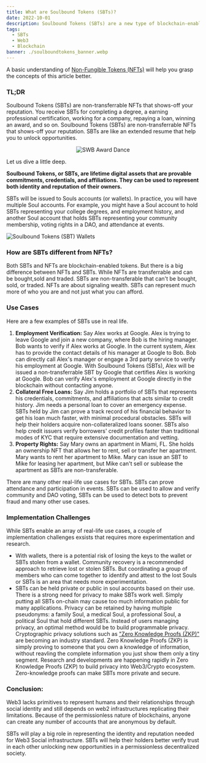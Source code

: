 ```yaml
---
title: What are Soulbound Tokens (SBTs)?
date: 2022-10-01
description: Soulbound Tokens (SBTs) are a new type of blockchain-enabled tokens to represent the commitments, credentials, and affiliations and affiliation of “Souls” that establish provenance and reputation.
tags:
  - SBTs
  - Web3 
  - Blockchain
banner: ./soulboundtokens_banner.webp
---
```


A basic understanding of <a href="https://www.trophyday.xyz/no-hype-nft-guide" target="_blank">Non-Fungible Tokens (NFTs)</a> will help you grasp the concepts of this article better.

### TL;DR

Soulbound Tokens (SBTs) are non-transferrable NFTs that shows-off your reputation. You receive SBTs for completing a degree, a earning professional certification, working for a company, repaying a loan, winning an award, and so on. Soulbound Tokens (SBTs) are non-transferrable NFTs that shows-off your reputation. SBTs are like an extended resume that help you to unlock opportunities.

<center><img src="https://www.reallusion.com/crazytalk/presentation/images/100gif/The_award_goes_to_S.gif" alt="SWB Award Dance"></img></center>


Let us dive a little deep.

**Soulbound Tokens, or SBTs, are lifetime digital assets that are provable commitments, credentials, and affiliations. They can be used to represent both identity and reputation of their owners.**

SBTs will be issued to Souls accounts (or wallets). In practice, you will have multiple Soul accounts. For example, you might have a Soul account to hold SBTs representing your college degrees, and employment history, and another Soul account that holds SBTs representing your community membership, voting rights in a DAO, and attendance at events.

![Soulbound Tokens (SBT) Wallets](./soul-wallets.png)

### How are SBTs different from NFTs?

Both SBTs and NFTs are blockchain-enabled tokens. But there is a big difference between NFTs and SBTs. While NFTs are transferrable and can be bought,sold and traded. SBTs are non-transferable that can't be bought, sold, or traded. NFTs are about signaling wealth. SBTs can represent much more of who you are and not just what you can afford.

### Use Cases

Here are a few examples of SBTs use in real life.

1. **Employment Verification:** Say Alex works at Google. Alex is trying to leave Google and join a new company, where Bob is the hiring manager. Bob wants to verify if Alex works at Google. In the current system, Alex has to provide the contact details of his manager at Google to Bob. Bob can directly call Alex's manager or engage a 3rd party service to verify his employment at Google. With Soulbound Tokens (SBTs), Alex will be issued a non-transferrable SBT by Google that certifies Alex is working at Google. Bob can verify Alex's employment at Google directly in the blockchain without contacting anyone.
2. **Collateral Free Loans:** Say Jim holds a portfolio of SBTs that represents his credentials, commitments, and affiliations that acts similar to credit history. Jim needs a personal loan to cover an emergency expense. SBTs held by Jim can prove a track record of his financial behavior to get his loan much faster, with minimal procedural obstacles. SBTs will help their holders acquire non-collateralized loans sooner. SBTs also help credit issuers verify borrowers' credit profiles faster than traditional modes of KYC that require extensive documentation and vetting.
3. **Property Rights:** Say Mary owns an apartment in Miami, FL. She holds an ownership NFT that allows her to rent, sell or transfer her apartment. Mary wants to rent her apartment to Mike. Mary can issue an SBT to Mike for leasing her apartment, but Mike can't sell or sublease the apartment as SBTs are non-transferable.

There are many other real-life use cases for SBTs. SBTs can prove attendance and participation in events. SBTs can be used to allow and verify community and DAO voting, SBTs can be used to detect bots to prevent fraud and many other use cases.

### Implementation Challenges

While SBTs enable an array of real-life use cases, a couple of implementation challenges exsists that requires more experimentation and research.

- With wallets, there is a potential risk of losing the keys to the wallet or SBTs stolen from a wallet. Community recovery is a recommended approach to retrieve lost or stolen SBTs. But coordinating a group of members who can come together to identify and attest to the lost Souls or SBTs is an area that needs more experimentation.
- SBTs can be held private or public in soul accounts based on their use. There is a strong need for privacy to make SBTs work well. Simply putting all SBTs on-chain may cause too much information public for many applications. Privacy can be retained by having multiple pseudonyms: a family Soul, a medical Soul, a professional Soul, a political Soul that hold different SBTs. Instead of users managing privacy, an optimal method would be to build programmable privacy. Cryptographic privacy solutions such as <a href="https://hackernoon.com/eli5-zero-knowledge-proof-78a276db9eff" target="_blank">"Zero Knowledge Proofs (ZKP)"</a> are becoming an industry standard. Zero Knowledge Proofs (ZKP) is simply proving to someone that you own a knowledge of information, without reavling the complete information you just show them only a tiny segment. Research and developments are happening rapidly in Zero Knowledge Proofs (ZKP) to build privacy into Web3/Crypto ecosystem. Zero-knowledge proofs can make SBTs more private and secure.






### Conclusion:

Web3 lacks primitives to represent humans and their relationships through social identity and still depends on web2 infrastructures replicating their limitations. Because of the permissionless nature of blockchains, anyone can create any number of accounts that are anonymous by default.

SBTs will play a big role in representing the identity and reputation needed for Web3 Social infrastructure. SBTs will help their holders better verify trust in each other unlocking new opportunities in a permissionless decentralized society.